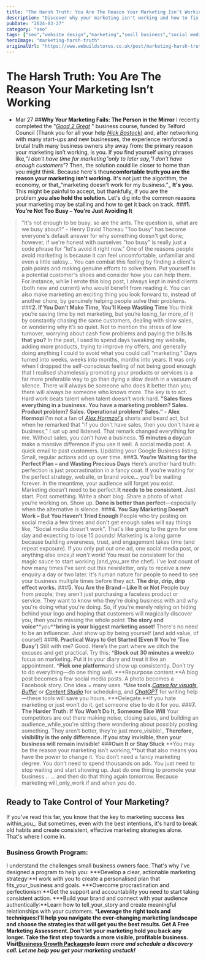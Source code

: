 ```yaml
---
title: "The Harsh Truth: You Are The Reason Your Marketing Isn’t Working"
description: "Discover why your marketing isn't working and how to fix it. Uncover the truth about why your marketing is not working and regain control."
pubDate: "2024-03-27"
category: "seo"
tags: ["seo","website design","marketing","small business","social media"]
heroImage: "marketing-harsh-truth"
originalUrl: "https://www.webuildstores.co.uk/post/marketing-harsh-truth"
---
```



# The Harsh Truth: You Are The Reason Your Marketing Isn’t Working

<BlogHeroImage src={heroImage} alt="The Harsh Truth: You Are The Reason Your Marketing Isn’t Working" />


 * Mar 27
##**Why Your Marketing Fails: The Person in the Mirror**
I recently completed the "[_Good 2 Great_](https://good-2-great.co.uk/) " business course, funded by Telford Council (Thank you for all your help [_Nick Bastock)_](https://www.linkedin.com/in/nick-bastock-22a80721a/) and, after networking with many start-ups and new businesses, the experience reinforced a brutal truth many business owners shy away from: the primary reason your marketing isn’t working, is you.
If you find yourself using phrases like,_"I don't have time for marketing"_only to later say,_"I don't have enough customers"_? Then, the solution could lie closer to home than you might think.
Because here's the**uncomfortable truth**:**you are the reason your marketing isn't working.**
It's not just the algorithm, the economy, or that_"marketing doesn't work for my business."_
**It's you.**
This might be painful to accept, but thankfully, if you are the problem,**you also hold the solution.**
Let's dig into the common reasons your marketing may be stalling and how to get it back on track.
###**1\. You’re Not Too Busy – You’re Just Avoiding It**
> "It's not enough to be busy; so are the ants. The question is, what are we busy about?" - Henry David Thoreau
"Too busy" has become everyone's default answer for why something doesn't get done; however, if we're honest with ourselves "too busy" is really just a code phrase for "let's avoid it right now."
One of the reasons people avoid marketing is because it can feel uncomfortable, unfamiliar and even a little salesy...
You can combat this feeling by finding a client's pain points and making genuine efforts to solve them.
Put yourself in a potential customer's shoes and consider how you can help them. For instance, while I wrote this blog post, I always kept in mind clients (both new and current) who would benefit from reading it.
You can also make marketing an exciting thing you look forward to, instead of another chore, by genuinely helping people solve their problems.
###**2\. If You Don’t Make Time, You’ll Keep Wasting Time**
You think you’re saving time by not marketing, but you’re losing_far more_of it by constantly chasing the same customers, dealing with slow sales, or wondering why it’s so quiet. Not to mention the stress of low turnover, worrying about cash flow problems and paying the bills.**Is that you?**
In the past, I used to spend days tweaking my website, adding more products, trying to improve my offers, and generally doing anything I could to avoid what you could call "marketing." Days turned into weeks, weeks into months, months into years.
It was only when I dropped the self-conscious feeling of not being good enough that I realised shamelessly promoting your products or services is a far more preferable way to go than dying a slow death in a vacuum of silence.
There will always be someone who does it better than you; there will always be someone who knows more. The key is to act. Hard work beats talent when talent doesn't work hard.
>**"Sales fixes everything in a business. You have a marketing problem? Sales. Product problem? Sales. Operational problem? Sales." - Alex Hormozi**
I'm not a fan of [_Alex Hormzoi's_](https://www.acquisition.com/bio-alex) shorts and beard act, but when he remarked that "if you don't have sales, then you don't have a business," I sat up and listened. That remark changed everything for me. Without sales, you can't have a business.
**15 minutes a day**can make a massive difference if you use it well. A social media post. A quick email to past customers. Updating your Google Business listing. Small, regular actions add up over time.
###**3\. You’re Waiting for the Perfect Plan – and Wasting Precious Days**
Here’s another hard truth: perfection is just procrastination in a fancy coat.
If you’re waiting for the perfect strategy, website, or brand voice… you’ll be waiting forever. In the meantime, your audience will forget you exist.
Marketing doesn’t need to be perfect.**It needs to be consistent**.
Just start. Post something. Write a short blog. Share a photo of what you’re working on. Show up.
**Done is better than perfect**—especially when the alternative is silence.
###**4\. You Say Marketing Doesn’t Work – But You Haven’t Tried Enough**
People who try posting on social media a few times and don't get enough sales will say things like, "Social media doesn't work". That's like going to the gym for one day and expecting to lose 15 pounds!
Marketing is a long game because building awareness, trust, and engagement takes time (and repeat exposure). If you only put out one ad, one social media post, or anything else once,_it won't work!_
You must be consistent for the magic sauce to start working (and_you_are the chef).
I've lost count of how many times I've sent out this newsletter, only to receive a new enquiry a day or two later. It's human nature for people to need to see your business multiple times before they act.
**The drip, drip, drip effect works.**
###**5\. You Are the Brand – Like It or Not**
People buy from people; they aren't just purchasing a faceless product or service. They want to know who they're doing business with and why you're doing what you're doing.
So, if you're merely relying on hiding behind your logo and hoping that customers will magically discover you, then you're missing the whole point:
**The story and voice****_you_****bring is your biggest marketing asset!**
There's no need to be an influencer. Just show up by being yourself (and add value, of course!)
###**6\. Practical Ways to Get Started (Even If You’re ‘Too Busy’)**
Still with me? Good. Here’s the part where we ditch the excuses and get practical.
Try this:
 ***Block out 30 minutes a week**to focus on marketing. Put it in your diary and treat it like an appointment.
 ***Pick one platform**and show up consistently. Don’t try to do everything—do one thing well.
 ***Repurpose content.**A blog post becomes a few social media posts. A photo becomes a Facebook story. One idea = many uses.
 ***Use tools.**[_Canva for visuals_](https://www.canva.com/en_gb/), [_Buffer_](https://buffer.com/) or [_Content Studio_](https://www.webuildstores.co.uk/content-studio-review) for scheduling, and [_ChatGPT_](https://chatgpt.com/) for writing help—these tools will save you hours.
 ***Delegate.**If you hate marketing or just won’t do it, get someone else to do it for you.
###**7\. The Harder Truth: If You Won’t Do It, Someone Else Will**
Your competitors are out there making noise, closing sales, and building an audience_while_you're sitting there wondering about possibly posting something.
They aren't better, they're just more_visible!_
**Therefore, visibility is the only difference. If you stay invisible, then your business will remain invisible!**
###**Own It or Stay Stuck**
**You may be the reason your marketing isn’t working,**but that also means you have the power to change it.
You don’t need a fancy marketing degree. You don’t need to spend thousands on ads. You just need to stop waiting and start showing up.
Just do one thing to promote your business...
... and then do that thing again tomorrow.
Because marketing will_only_work if and when you do.
## Ready to Take Control of Your Marketing?
If you've read this far, you know that the key to marketing success lies within_you_. But sometimes, even with the best intentions, it's hard to break old habits and create consistent, effective marketing strategies alone. That's where I come in.
### Business Growth Program:
I understand the challenges small business owners face. That's why I've designed a program to help you:
 ***Develop a clear, actionable marketing strategy:**I work with you to create a personalised plan that fits_your_business and goals.
 ***Overcome procrastination and perfectionism:**Get the support and accountability you need to start taking consistent action.
 ***Build your brand and connect with your audience authentically:**Learn how to tell_your_story and create meaningful relationships with your customers.
 ***Leverage the right tools and techniques:**I'll help you navigate the ever-changing marketing landscape and choose the strategies that will get you the best results.
**Get A Free Marketing Assessment.**
Don't let your marketing hold you back any longer. Take the first step towards a more visible, profitable business.
**Visit**[**__Business Growth Packages__**](https://www.webuildstores.co.uk/business-growth-package)**_to learn more and schedule a discovery call. Let me help you get your marketing unstuck!_**
